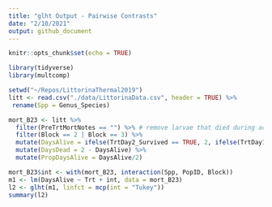 ```yaml
---
title: "glht Output - Pairwise Contrasts"
date: "2/10/2021"
output: github_document
---
```


```r
knitr::opts_chunk$set(echo = TRUE)

library(tidyverse)
library(multcomp)

setwd("~/Repos/LittorinaThermal2019")
litt <- read.csv("./data/LittorinaData.csv", header = TRUE) %>%
 rename(Spp = Genus_Species)

mort_B23 <- litt %>%
  filter(PreTrtMortNotes == "") %>% # remove larvae that died during acclimation or were misidentified
  filter(Block == 2 | Block == 3) %>%
  mutate(DaysAlive = ifelse(TrtDay2_Survived == TRUE, 2, ifelse(TrtDay1_Survived == TRUE, 1, 0))) %>%
  mutate(DaysDead = 2 - DaysAlive) %>%
  mutate(PropDaysAlive = DaysAlive/2)
```

```r
mort_B23$int <- with(mort_B23, interaction(Spp, PopID, Block))
m1 <- lm(DaysAlive ~ Trt + int, data = mort_B23)
l2 <- glht(m1, linfct = mcp(int = "Tukey"))
summary(l2)
```